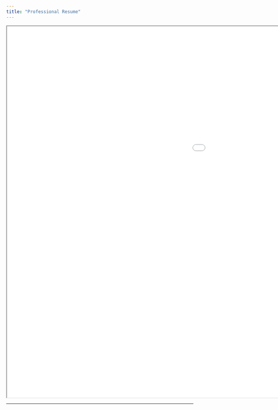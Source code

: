 ```yaml
---
title: "Professional Resume"
---
```


<iframe width="1600" height="1000" src="images/Alaa Alghwiri Academic Resume_Updated_February_25_jordanian_version_3.pdf">

</iframe>

------------------------------------------------------------------------
